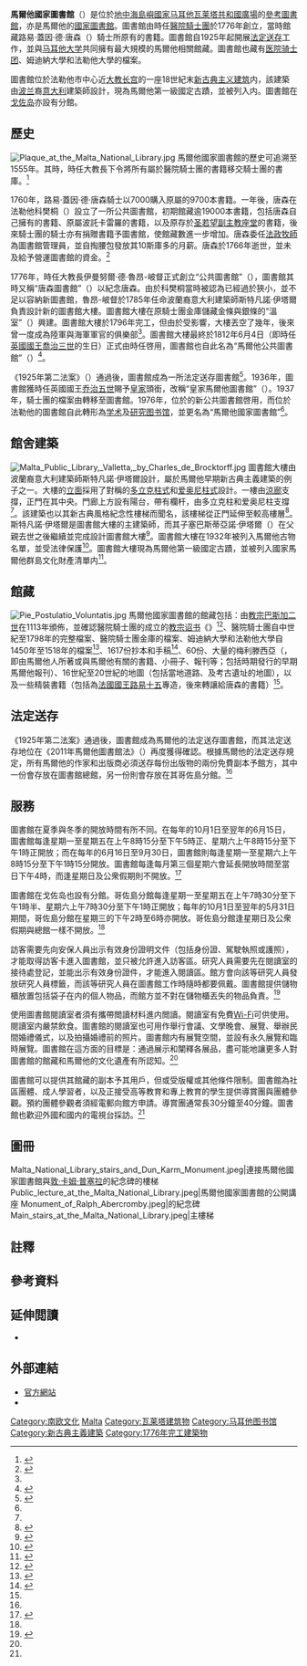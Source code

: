 {{noteTA
|G1=Popes
|G2=People
|G3=Places
|2=zh-hant:法勒他;zh-hans:瓦莱塔;
|3=zh-hans:罗昂;zh-tw:羅昂;zh-hk:魯昂;
|4=zh-hans:波尔迪克;zh-tw:波爾迪克;zh-hk:岥督;
|5=zh-hans:佛樊桐;zh-tw:佛樊桐;zh-hk:科樊桐;
|6=zh-hans:柯尔特·霍尔;zh-hk:高特·賀;zh-tw:柯爾特·霍爾;
|7=zh-hans:戈佐;zh-hant:哥佐;
|8=zh-hans:昆提利安;zh-hant:昆體良;
|9=zh-hans:科尔西恩;zh-tw:科爾西恩;zh-hk:噶羅善;
|10=zh-hans:希克卢纳;zh-tw:西克魯納;zh-hk:色魯那;
|11=zh-hans:布洛克托夫;zh-tw:布羅克托夫;zh-hk:博樂陀夫;
|12=zh-hans:弗洛里亚纳;zh-hk:佛羅里亞那;
|13=zh-hans:伊塔尔;zh-tw:伊塔爾;zh-hk:伊塔;
}}
{{Infobox library
| name                 = 馬爾他國家圖書館
| native_name          = Bibljoteka Nazzjonali ta' Malta
| native_name_lang     = mt
| image                = National Library in Valletta.jpg
| caption              = 位於[[瓦莱塔|瓦莱塔]]的圖書館
| country              = {{MLT}}
| type                 = [[國家圖書館|國家圖書館]]<br>[[參考圖書館|參考圖書館]]<br>[[学术图书馆|学术]]及[[研究图书馆|研究图书馆]]
| established          = {{Start date and age|1776|paren=yes}}
| location             = [[瓦莱塔|瓦莱塔]]財政部街（{{lang|mt|Triq it-Teżorerija}}）36號
| coordinates          = {{coord|35|53|53.9|N|14|30|48.6|E|type:landmark_region:MT|display=inline,title}}
| legal_deposit        = 是
| ref_legal_mandate    = 《1925年第二法案》首度確認<br>《2011年馬爾他圖書館法》再確認
| req_to_access        = 有效身份證明文件
| pop_served           = 馬爾他國民
| num_branches         = 1（[[戈佐岛|戈佐岛]]）
| openinghours         = [[#服務|見下]]
| items_collected      = [[#館藏|見下]]
| phone_num            = {{tel|356|21|23 6585}}
| e-mail               = {{email|customercare.nlm|gov.mt}}
| website              = {{URL|https://maltalibraries.gov.mt}}
}}
'''馬爾他國家圖書館'''（{{lang-mt|Bibljoteka Nazzjonali ta' Malta}}）是位於[[地中海|地中海]][[島嶼國家|島嶼國家]][[马耳他|马耳他]][[瓦莱塔|瓦莱塔]][[共和國廣場_(法勒他)|共和國廣場]]的[[參考圖書館|參考圖書館]]，亦是馬爾他的[[國家圖書館|國家圖書館]]。圖書館由時任[[醫院騎士團|醫院騎士團]]{{link-en|醫院騎士團大教長列表|List of Grand Masters of the Knights Hospitaller|大教長}}{{link-en|伊曼努爾·德·魯昂-岥督|Emmanuel de Rohan-Polduc}}於1776年創立，當時館藏路易·蓋因·德·唐森（{{lang|fr|Louis Guérin de Tencin}}）騎士所原有的書籍。圖書館自1925年起開展[[法定送存|法定送存]]工作，並與[[马耳他大学|马耳他大学]]共同擁有最大規模的馬爾他相關館藏。圖書館也藏有[[医院骑士团|医院骑士团]]、姆迪納大學和法勒他大學的檔案。

圖書館位於法勒他市中心近[[大教长宫_(瓦莱塔)|大教长宫]]的一座18世紀末[[新古典主义建筑|新古典主义建筑]]内，該建築由[[波兰|波兰]]裔[[意大利|意大利]]建築師{{link-en|斯特凡諾·伊塔爾|Stefano Ittar}}設計，現為馬爾他第一級國定古蹟，並被列入{{link-en|國家馬爾他群島文化財產清單|National Inventory of the Cultural Property of the Maltese Islands}}内。圖書館在[[戈佐岛|戈佐岛]]亦設有分館。

== 歷史 ==
[[File:Plaque_at_the_Malta_National_Library.jpg|thumb]]
馬爾他國家圖書館的歷史可追溯至1555年。其時，時任大教長{{link-en|克勞德·德·森格爾|Claude de la Sengle}}下令將所有屬於醫院騎士團的書籍移交騎士團的書庫。<ref name=educ>{{cite web|url=https://maltalibraries.gov.mt/iguana/www.main.cls?p=788374c8-8d6d-44d6-bd24-eb7a87b79d2c&v=010a42ff-6575-4531-adfa-dfbb8fb0cc61|title=National Library - History|website=National Library of Malta|year=2015|accessdate=2019-08-18|archive-url=https://web.archive.org/web/20180202200504/http://www.maltalibraries.gov.mt/iguana/www.main.cls?p=788374c8-8d6d-44d6-bd24-eb7a87b79d2c&v=010a42ff-6575-4531-adfa-dfbb8fb0cc61|archive-date=2018-02-02|dead-url=no}}</ref>

1760年，路易·蓋因·德·唐森騎士以7000{{link-en|馬爾他斯庫多|Maltese scudo|斯庫多}}購入原屬{{link-en|華金·費爾南德斯·波託卡雷羅-門多薩|Joaquín Fernández de Portocarrero}}的9700本書籍。一年後，唐森在法勒他科樊桐（{{lang|la|Il Forfantone}}）設立了一所公共圖書館，初期館藏逾19000本書籍，包括唐森自己擁有的書籍、原屬波託卡雷羅的書籍，以及原存於[[圣若望副主教座堂_(瓦莱塔)|圣若望副主教座堂]]的書籍，後來騎士團的騎士亦有捐贈書籍予圖書館，使館藏數進一步增加。唐森委任{{link-en|喬瓦尼·彼得羅·弗朗切斯科·阿吉烏斯·德·蘇達尼斯|Giovanni Pietro Francesco Agius de Soldanis}}[[法政牧師|法政牧師]]為圖書館管理員，並自掏腰包發放其10斯庫多的月薪。唐森於1766年逝世，並未及給予營運圖書館的資金。<ref name="melitahistorica">{{cite journal|last1=Denaro|first1=Victor F.|title=Houses in Kingsway and Old Bakery Street, Valletta|journal=Melita Historica|date=1959|volume=2|issue=4|pages=204–205|url=http://melitensiawth.com/incoming/Index/Melita%20Historica/MH.02(1956-59)/MH.2(1959)4/orig01.pdf|deadurl=yes|archiveurl=https://web.archive.org/web/20151211153154/http://melitensiawth.com/incoming/Index/Melita%20Historica/MH.02(1956-59)/MH.2(1959)4/orig01.pdf|archivedate=2015-12-11}}</ref>

1776年，時任大教長伊曼努爾·德·魯昂-岥督正式創立“公共圖書館”（{{lang|la|Bibliotheca Publica}}），圖書館其時又稱“唐森圖書館”（{{lang|la|Bibliotheca Tanseana}}）以紀念唐森。由於科樊桐當時被認為已經過於狹小，並不足以容納新圖書館，魯昂-岥督於1785年任命波蘭裔意大利建築師斯特凡諾·伊塔爾負責設計新的圖書館大樓。圖書館大樓在原騎士團金庫儲藏金條與銀條的“溫室”（{{lang|it|Conservatoria}}）興建。圖書館大樓於1796年完工{{notetag|圖書館大樓於1796年落成最早由漢尼拔·色魯那爵士（{{lang|en|Sir Hannibal Scicluna}}）在《圖解馬爾他與直布羅陀》（{{lang|en|''Malta and Gibraltar Illustrated''}}）中提出，惟對於圖書館大樓的完工日期，尚有其他説法存在。{{link-en|第二代從男爵李察·高特·賀爵士|Sir Richard Hoare, 2nd Baronet|李察·高特·賀}}爵士在《意大利和西西里的古典之旅》（{{lang|en|''Classical Tour through Italy and Sicily''}}）中曾稱1790年時的圖書館大樓為“漂亮的建築”（{{lang|en|a handsome structure}}）。昆廷·休斯（{{lang|en|Quentin Hughes}}）稱大樓於1786年落成，並認為色魯那給出的完工年份“1796年”是“1786年”的錯印<ref name="Antiquary">{{cite journal|url=https://www.um.edu.mt/library/oar/bitstream/123456789/38650/1/JFA%2c_2%282%29_-_A1.pdf|title=An English Antiquary in Malta in the Eighteenth Century: the Visit of Sir Richard Colt Hoare|first=Donald E.|last=Sultana|year=1962|pages=97-98|journal=Journal of the Faculty of Arts|volume=2|issue=2|publisher=University of Malta|access-date=2019-08-18|archive-url=https://web.archive.org/web/20160415142030/http://melitensiawth.com/incoming/Index/Journal%20of%20the%20Faculty%20of%20Arts/Journal%20of%20the%20Faculty%20of%20Arts.%202(1962)2/02.pdf|archive-date=2016-04-15|dead-url=no}}</ref>。域陀·N·德那羅（{{lang|en|Victor N. Denaro}}）在《英皇道與老麵包店街的建築》（{{lang|en|''Houses in Kingsway and Old Bakery Street''}}）中則稱圖書館大樓在法國入侵馬爾他前剛好完工<ref name="melitahistorica"/><ref name="Antiquary"/>。}}，但由於受{{link-en|法國入侵馬爾他|French invasion of Malta}}影響，大樓丟空了幾年，後來曾一度成為陸軍與海軍軍官的俱樂部<ref name="melitahistorica"/>。圖書館大樓最終於1812年6月4日（即時任[[英国君主|英國國王]][[喬治三世|喬治三世]]的生日）正式由時任{{link-en|馬爾他民事專員列表|List of Civil Commissioners of Malta|馬爾他民事專員}}{{link-en|希爾德布蘭德·奧克斯|Hildebrand Oakes}}啓用，圖書館也自此名為“馬爾他公共圖書館”（{{lang|en|Malta Public Library}}）<ref>{{cite news|last1=Vella|first1=Charlene|title=An icon of learning and historical importance|url=http://www.timesofmalta.com/articles/view/20120624/arts-entertainment/An-icon-of-learning-and-historical-importance.425886|work=Times of Malta|date=2012-06-24|archiveurl=https://web.archive.org/web/20151004153150/http://www.timesofmalta.com/articles/view/20120624/arts-entertainment/An-icon-of-learning-and-historical-importance.425886|archivedate=4 October 2015}}</ref>。

《1925年第二法案》（{{lang|en|''Act no. II of 1925''}}）通過後，圖書館成為一所法定送存圖書館<ref name=collections>{{cite web|url=https://maltalibraries.gov.mt/iguana/www.main.cls?p=788374c8-8d6d-44d6-bd24-eb7a87b79d2c&v=5d608d34-c0a0-4efc-ab5e-8aca64bc9775|title=Collections|website=National Library of Malta|year=2015|accessdate=2019-08-18|archive-url=https://web.archive.org/web/20190816115005/https://maltalibraries.gov.mt/iguana/www.main.cls?p=788374c8-8d6d-44d6-bd24-eb7a87b79d2c&v=5d608d34-c0a0-4efc-ab5e-8aca64bc9775|archive-date=2019-08-16|dead-url=no}}</ref>。1936年，圖書館獲時任英國國王[[乔治五世|乔治五世]]賜予[[皇家|皇家]]頭銜，改稱“皇家馬爾他圖書館”（{{lang|en|Royal Malta Library}}）。1937年，騎士團的檔案由{{link-en|班卡·朱拉塔利 (法勒他)|Banca Giuratale (Valletta)|公共登記處}}轉移至圖書館。1976年，位於{{link-en|佛羅里亞那|Floriana}}的新公共圖書館啓用，而位於法勒他的圖書館自此轉形為[[学术图书馆|学术]]及[[研究图书馆|研究图书馆]]，並更名為“馬爾他國家圖書館”<ref name=educ/>。

== 館舍建築 ==
[[File:Malta_Public_Library,_Valletta,_by_Charles_de_Brocktorff.jpg|thumb]]
圖書館大樓由波蘭裔意大利建築師斯特凡諾·伊塔爾設計，屬於馬爾他早期新古典主義建築的例子之一。大樓的[[立面|立面]]採用了對稱的[[多立克柱式|多立克柱式]]和[[爱奥尼柱式|爱奥尼柱式]]設計。一樓由[[涼廊|涼廊]]支撐，正門在其中央。門廊上方設有陽台，帶有欄杆，由多立克柱和爱奥尼柱支撐<ref name=nicpmi/>。該建築也以其新古典風格紀念性樓梯而聞名，該樓梯從正門延伸至較高樓層<ref>{{cite news|last=Thake|first=Conrad|date=2007-08-01|url=http://www.independent.com.mt/articles/2007-08-01/local-news/Scenographic-Baroque-Staircases-(Part-2)-177256|title=Scenographic Baroque Staircases (Part 2)|website=The Malta Independent|access-date=2019-08-18|archive-url=https://web.archive.org/web/20160626145309/http://www.independent.com.mt/articles/2007-08-01/local-news/Scenographic-Baroque-Staircases-%28Part-2%29-177256|archive-date=2016-06-26|dead-url=no}}</ref>。斯特凡諾·伊塔爾是圖書館大樓的主建築師，而其子塞巴斯蒂亞諾·伊塔爾（{{lang|it|Sebastiano Ittar}}）在父親去世之後繼續並完成設計圖書館大樓<ref>{{cite news|url=http://www.tvm.com.mt/mt/news/jinstabu-zewg-pjanti-tal-belt-valletta-mill-ahhar-zminijiet-tal-ordni-ta-san-gwann/|title=Firma tikkonferma li pjanti tal-Belt mill-aħħar żminijiet tal-Kavallieri huma ta' Ittar|date=2015-04-11|first=Antonia|last=Micallef|website=Televixin Malta|language=mt|access-date=2019-08-18|archive-url=https://web.archive.org/web/20180620101622/https://www.tvm.com.mt/mt/news/jinstabu-zewg-pjanti-tal-belt-valletta-mill-ahhar-zminijiet-tal-ordni-ta-san-gwann/|archive-date=2018-06-20|dead-url=no}}</ref>。圖書館大樓在1932年被列入馬爾他古物名單，並受法律保護<ref>{{cite web|title=Protection of Antiquities Regulations 21st November, 1932 Government Notice 402 of 1932, as Amended by Government Notices 127 of 1935 and 338 of 1939.|url=https://www.mepa.org.mt/file.aspx?f=2627|website=Malta Environment and Planning Authority|archiveurl=https://web.archive.org/web/20160419101304/https://www.mepa.org.mt/file.aspx?f=2627|archivedate=2016-04-19|deadurl=yes}}</ref>。圖書館大樓現為馬爾他第一級國定古蹟，並被列入國家馬爾他群島文化財產清單内<ref name=nicpmi>{{cite web|title=Bibliotheca|url=http://www.culturalheritage.gov.mt/filebank/inventory/01141.pdf|website=National Inventory of the Cultural Property of the Maltese Islands|date=2012-12-28|access-date=2019-08-18|archiveurl=https://web.archive.org/web/20151206112815/http://www.culturalheritage.gov.mt/filebank/inventory/01141.pdf|archivedate=2015-12-06}}</ref>。

== 館藏 ==
[[File:Pie_Postulatio_Voluntatis.jpg|thumb]]
馬爾他國家圖書館的館藏包括：由[[教宗巴斯加二世|教宗巴斯加二世]]在1113年頒佈，並確認醫院騎士團的成立的[[教宗诏书|教宗诏书]]《{{link-en|虔誠願望之請求|Pie Postulatio Voluntatis}}》<ref>{{cite web|title=Nine hundred years since the recognition by Pope Paschal II|url=http://www.orderofmalta.int/the-order-and-its-institutions/64948/900-years-since-the-recognition-by-pope-paschal-ii/?lang=en|website=Order of Malta|archiveurl=https://web.archive.org/web/20151016220544/http://www.orderofmalta.int/the-order-and-its-institutions/64948/900-years-since-the-recognition-by-pope-paschal-ii/?lang=en|archivedate=2015-10-16}}</ref>、醫院騎士團自中世紀至1798年的完整檔案、醫院騎士團金庫的檔案、姆迪納大學和法勒他大學自1450年至1518年的檔案<ref>{{cite web|url=https://maltalibraries.gov.mt/iguana/www.main.cls?p=788374c8-8d6d-44d6-bd24-eb7a87b79d2c&v=ef7e461f-246f-4263-9d3b-279fb84f2a0c|title=National Library - Archives|website=National Library of Malta|year=2015|accessdate=2019-08-18|archive-url=https://web.archive.org/web/20190429112107/https://www.maltalibraries.gov.mt/iguana/www.main.cls?p=788374c8-8d6d-44d6-bd24-eb7a87b79d2c&v=ef7e461f-246f-4263-9d3b-279fb84f2a0c|archive-date=2019-04-29|dead-url=no}}</ref>、1617份抄本和手稿<ref name=catalogues>{{cite web|url=https://maltalibraries.gov.mt/iguana/www.main.cls?p=788374c8-8d6d-44d6-bd24-eb7a87b79d2c&v=63116fe8-115e-4d41-abfe-bee8a05d54c2|title=National Library - Catalogues|website=National Library of Malta|year=2015|accessdate=2019-08-18|archive-url=https://web.archive.org/web/20190816115007/https://maltalibraries.gov.mt/iguana/www.main.cls?p=788374c8-8d6d-44d6-bd24-eb7a87b79d2c&v=63116fe8-115e-4d41-abfe-bee8a05d54c2|archive-date=2019-08-16|dead-url=no}}</ref>、60份{{link-en|搖籃本|Incunable}}{{notetag|包括[[昆提利安|昆提利安]]的《{{link-en|探究演講|Institutio Oratoria}}》（1476年本）、{{link-fr|紀堯姆·噶羅善|Guillaume Caoursin}}的《羅德島圍攻詳述》（{{lang|la|''Obsidionis Rhodiae urbis description''}}，1480年本）與《羅德島歷史》（{{lang|la|''Rhodiorum Historia''}}，1496年本）、[[克劳狄乌斯·托勒密|克劳狄乌斯·托勒密]]的《[[地理學指南|地理學指南]]》（1490年本）、《教宗御准耶路撒冷聖若望騎士團特許令》（{{lang|la|''Privilegia Ordinis Sancti Joannis Hierosolymitani a Summis Pont. concessa''}}，1495年本）及[[普劳图斯|普劳图斯]]的《喜劇》（{{lang|la|''Comœdiæ''}}，1499年本）。<ref name=collections/>}}、大量的梅利滕西亞（{{lang|en|Melitensia}}，即由馬爾他人所著或與馬爾他有關的書籍、小冊子、報刊等；包括{{link-en|法據馬爾他|French occupation of Malta}}時期發行的早期馬爾他報刊）、16世紀至20世紀的地圖（包括當地道路、{{link-en|馬爾他防禦工事|Fortifications of Malta|防禦工事}}及考古遺址的地圖），以及一些精裝書籍（包括為[[法国君主列表|法國國王]][[路易十五|路易十五]]專造，後來轉讓給唐森的書籍）<ref name=collections/>。

== 法定送存 ==
《1925年第二法案》通過後，圖書館成為馬爾他的法定送存圖書館，而其法定送存地位在《2011年馬爾他圖書館法》（{{lang|en|''Malta Libraries Act 2011''}}）再度獲得確認。根據馬爾他的法定送存規定，所有馬爾他的作家和出版商必須送存每份出版物的兩份免費副本予館方，其中一份會存放在圖書館總館，另一份則會存放在其哥佐島分館。<ref name=collections/>

== 服務 ==
圖書館在夏季與冬季的開放時間有所不同。在每年的10月1日至翌年的6月15日，圖書館每逢星期一至星期五在上午8時15分至下午5時正、星期六上午8時15分至下午1時正開放；而在每年的6月16日至9月30日，圖書館則每逢星期一至星期六上午8時15分至下午1時15分開放。圖書館每逢每月第三個星期六會延長開放時間至當日下午4時，而逢星期日及公衆假期則不開放。<ref name="about">{{cite web|url=https://maltalibraries.gov.mt/iguana/www.main.cls?p=788374c8-8d6d-44d6-bd24-eb7a87b79d2c&v=c1442d12-1cf8-4fec-992e-34c2dcdafb03|title=About the National Library|website=National Library of Malta|year=2015|accessdate=2019-08-18|archive-url=https://web.archive.org/web/20190509074640/https://www.maltalibraries.gov.mt/iguana/www.main.cls?p=788374c8-8d6d-44d6-bd24-eb7a87b79d2c&v=c1442d12-1cf8-4fec-992e-34c2dcdafb03|archive-date=2019-05-09|dead-url=no}}</ref>

圖書館在戈佐岛也設有分館。哥佐島分館每逢星期一至星期五在上午7時30分至下午1時半、星期六上午7時30分至下午1時正開放；每年的10月1日至翌年的5月31日期間，哥佐島分館在星期三的下午2時至6時亦開放。哥佐島分館逢星期日及公衆假期與總館一樣不開放。<ref name="about"/>

訪客需要先向安保人員出示有效身份證明文件（包括身份證、駕駛執照或護照），才能取得訪客卡進入圖書館，並只被允許進入訪客區。研究人員需要先在閱讀室的接待處登記，並能出示有效身份證件，才能進入閱讀區。館方會向該等研究人員發放研究人員標籤，而該等研究人員在圖書館工作時隨時都要佩戴。圖書館提供儲物櫃放置包括袋子在内的個人物品，而館方並不對在儲物櫃丟失的物品負責。<ref name="services">{{cite web|url=https://maltalibraries.gov.mt/iguana/www.main.cls?p=788374c8-8d6d-44d6-bd24-eb7a87b79d2c&v=c62b7280-666e-4409-85bb-2dd9e80b513f|title=National Library - Services|website=National Library of Malta|year=2015|accessdate=2019-08-18|archive-url=https://web.archive.org/web/20190816115012/https://maltalibraries.gov.mt/iguana/www.main.cls?p=788374c8-8d6d-44d6-bd24-eb7a87b79d2c&v=c62b7280-666e-4409-85bb-2dd9e80b513f|archive-date=2019-08-16|dead-url=no}}</ref>

使用圖書館閱讀室者須有攜帶閲讀材料進内閲讀。閱讀室有免費[[Wi-Fi|Wi-Fi]]可供使用。閱讀室内嚴禁飲食。圖書館的閱讀室也可用作舉行會議、文學晚會、展覽、舉辦民間婚禮儀式，以及拍攝婚禮前的照片。圖書館内有展覽空間，並設有永久展覽和臨時展覽。圖書館在這方面的目標是：通過展示和闡釋各展品，盡可能地讓更多人對圖書館的館藏和馬爾他的文化遺產有所認知。<ref name="services"/>

圖書館可以提供其館藏的副本予其用戶，但或受版權或其他條件限制。圖書館為社區團體、成人學習者，以及正接受高等教育和專上教育的學生提供導賞團與團體參觀。預約團體參觀者須經電郵向館方申請。導賞團通常長30分鐘至40分鐘。圖書館也歡迎外國和國内的電視台採訪。<ref name="services"/>

== 圖冊 ==
<gallery class="center" mode="packed-hover" heights="160px">
Malta_National_Library_stairs_and_Dun_Karm_Monument.jpeg|連接馬爾他國家圖書館與[[敦·卡姆·普塞拉|敦·卡姆·普塞拉]]的紀念碑的樓梯
Public_lecture_at_the_Malta_National_Library.jpeg|馬爾他國家圖書館的公開講座
Monument_of_Ralph_Abercromby.jpeg|{{link-en|拉爾夫·阿貝科洛姆比|Ralph Abercromby}}的紀念碑
Main_stairs_at_the_Malta_National_Library.jpeg|主樓梯
</gallery>

== 註釋 ==
{{notefoot}}

== 參考資料 ==
{{reflist|30em}}

== 延伸閲讀 ==
*{{cite web|url=http://www.timesofmalta.com/articles/view/20150802/opinion/A-library-unlovely-in-lace.578934|title=A library unlovely in lace|first=Mark Anthony|last=Falzon|date=2015-08-02}}

== 外部連結 ==
{{commons category|National Library of Malta}}
*[https://www.maltalibraries.gov.mt/ 官方網站]
*{{Facebook|NationalLibraryofMalta}}
{{欧洲题目|国家图书馆}}
{{Authority control}}
{{DEFAULTSORT:National Library Of Malta}}
[[Category:南欧文化|Category:南欧文化]]
[[Category:国家图书馆|Malta]]
[[Category:瓦莱塔建筑物|Category:瓦莱塔建筑物]]
[[Category:马耳他图书馆|Category:马耳他图书馆]]
[[Category:新古典主義建築|Category:新古典主義建築]]
[[Category:1776年完工建築物|Category:1776年完工建築物]]
{{Good article}}